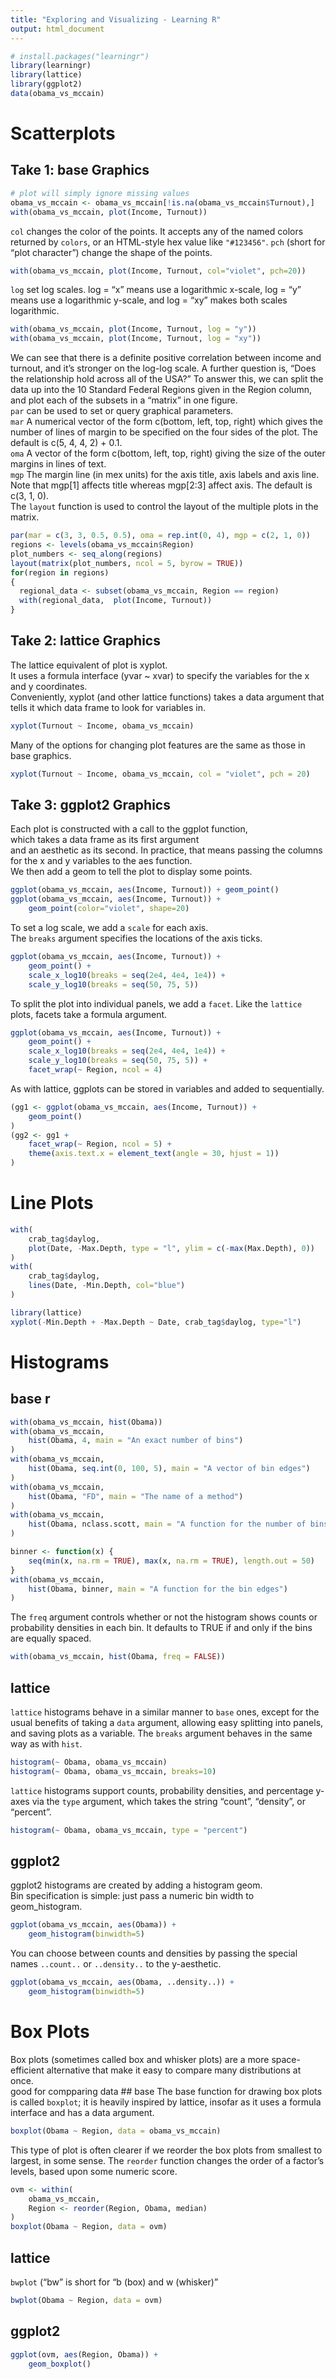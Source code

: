 ```yaml
---
title: "Exploring and Visualizing - Learning R"
output: html_document
---
```

```r
# install.packages("learningr")
library(learningr)
library(lattice)
library(ggplot2)
data(obama_vs_mccain)
```
# Scatterplots
## Take 1: base Graphics
```r
# plot will simply ignore missing values
obama_vs_mccain <- obama_vs_mccain[!is.na(obama_vs_mccain$Turnout),]
with(obama_vs_mccain, plot(Income, Turnout))
```

`col` changes the color of the points. It accepts any of the named colors returned by `colors`, or an HTML-style hex value like `"#123456"`. 
`pch` (short for "plot character") change the shape of the points.
```r
with(obama_vs_mccain, plot(Income, Turnout, col="violet", pch=20))
```

`log` set log scales. log = "x" means use a logarithmic x-scale, log = "y" means use a logarithmic y-scale, and log = "xy" makes both scales logarithmic.
```r
with(obama_vs_mccain, plot(Income, Turnout, log = "y"))
with(obama_vs_mccain, plot(Income, Turnout, log = "xy"))
```

We can see that there is a definite positive correlation between income and turnout, and it's stronger on the log-log scale. A further question is, "Does the relationship hold across all of the USA?" 
To answer this, we can split the data up into the 10 Standard Federal Regions given in the Region column, and plot each of the subsets in a "matrix" in one figure.  
`par` can be used to set or query graphical parameters.  
`mar` A numerical vector of the form c(bottom, left, top, right) which gives the number of lines of margin to be specified on the four sides of the plot. The default is c(5, 4, 4, 2) + 0.1.  
`oma` A vector of the form c(bottom, left, top, right) giving the size of the outer margins in lines of text.  
`mgp` The margin line (in mex units) for the axis title, axis labels and axis line. Note that mgp[1] affects title whereas mgp[2:3] affect axis. The default is c(3, 1, 0).  
The `layout` function is used to control the layout of the multiple plots in the matrix. 
```r
par(mar = c(3, 3, 0.5, 0.5), oma = rep.int(0, 4), mgp = c(2, 1, 0))
regions <- levels(obama_vs_mccain$Region)
plot_numbers <- seq_along(regions)
layout(matrix(plot_numbers, ncol = 5, byrow = TRUE))
for(region in regions)
{
  regional_data <- subset(obama_vs_mccain, Region == region)
  with(regional_data,  plot(Income, Turnout))
}
```

## Take 2: lattice Graphics
The lattice equivalent of plot is xyplot.  
It uses a formula interface (yvar ~ xvar) to specify the variables for the x and y coordinates.  
Conveniently, xyplot (and other lattice functions) takes a data argument that tells it which data frame to look for variables in.
```r
xyplot(Turnout ~ Income, obama_vs_mccain)
```

Many of the options for changing plot features are the same as those in base graphics.
```r
xyplot(Turnout ~ Income, obama_vs_mccain, col = "violet", pch = 20)
```

## Take 3: ggplot2 Graphics
Each plot is constructed with a call to the ggplot function,  
which takes a data frame as its first argument  
and an aesthetic as its second. In practice, that means passing the columns for the x and y variables to the aes function.  
We then add a geom to tell the plot to display some points.
```r
ggplot(obama_vs_mccain, aes(Income, Turnout)) + geom_point()
ggplot(obama_vs_mccain, aes(Income, Turnout)) + 
    geom_point(color="violet", shape=20)
```

To set a log scale, we add a `scale` for each axis.  
The `breaks` argument specifies the locations of the axis ticks. 
```r
ggplot(obama_vs_mccain, aes(Income, Turnout)) +
    geom_point() +
    scale_x_log10(breaks = seq(2e4, 4e4, 1e4)) +
    scale_y_log10(breaks = seq(50, 75, 5))
```

To split the plot into individual panels, we add a `facet`. Like the `lattice` plots, facets take a formula argument.
```r
ggplot(obama_vs_mccain, aes(Income, Turnout)) +
    geom_point() +
    scale_x_log10(breaks = seq(2e4, 4e4, 1e4)) +
    scale_y_log10(breaks = seq(50, 75, 5)) +
    facet_wrap(~ Region, ncol = 4)
```

As with lattice, ggplots can be stored in variables and added to sequentially.
```r
(gg1 <- ggplot(obama_vs_mccain, aes(Income, Turnout)) +
    geom_point()     
)
(gg2 <- gg1 + 
    facet_wrap(~ Region, ncol = 5) +
    theme(axis.text.x = element_text(angle = 30, hjust = 1))
)
```

# Line Plots
```r
with(
    crab_tag$daylog,
    plot(Date, -Max.Depth, type = "l", ylim = c(-max(Max.Depth), 0))
)
with(
    crab_tag$daylog,
    lines(Date, -Min.Depth, col="blue")
)

library(lattice)
xyplot(-Min.Depth + -Max.Depth ~ Date, crab_tag$daylog, type="l")
```

# Histograms
## base r
```r
with(obama_vs_mccain, hist(Obama))
with(obama_vs_mccain,
    hist(Obama, 4, main = "An exact number of bins")     
)
with(obama_vs_mccain,
    hist(Obama, seq.int(0, 100, 5), main = "A vector of bin edges")
)
with(obama_vs_mccain,
    hist(Obama, "FD", main = "The name of a method")
)
with(obama_vs_mccain,
    hist(Obama, nclass.scott, main = "A function for the number of bins")
)

binner <- function(x) {
    seq(min(x, na.rm = TRUE), max(x, na.rm = TRUE), length.out = 50)
}
with(obama_vs_mccain,
    hist(Obama, binner, main = "A function for the bin edges") 
)
```

The `freq` argument controls whether or not the histogram shows counts or probability densities in each bin. It defaults to TRUE if and only if the bins are equally spaced. 
```r
with(obama_vs_mccain, hist(Obama, freq = FALSE))
```

## lattice
`lattice` histograms behave in a similar manner to `base` ones, except for the usual benefits of taking a `data` argument, allowing easy splitting into panels, and saving plots as a variable. 
The `breaks` argument behaves in the same way as with `hist`.
```r
histogram(~ Obama, obama_vs_mccain)
histogram(~ Obama, obama_vs_mccain, breaks=10)
```

`lattice` histograms support counts, probability densities, and percentage y-axes via the `type` argument, which takes the string "count", "density", or "percent". 
```r
histogram(~ Obama, obama_vs_mccain, type = "percent")
```

## ggplot2
ggplot2 histograms are created by adding a histogram geom.  
Bin specification is simple: just pass a numeric bin width to geom_histogram. 
```r
ggplot(obama_vs_mccain, aes(Obama)) +
    geom_histogram(binwidth=5)
```

You can choose between counts and densities by passing the special names `..count..` or `..density..` to the y-aesthetic.
```r
ggplot(obama_vs_mccain, aes(Obama, ..density..)) +
    geom_histogram(binwidth=5)
```

# Box Plots
Box plots (sometimes called box and whisker plots) are a more space-efficient alternative that make it easy to compare many distributions at once.  
good for compparing data
## base
The base function for drawing box plots is called `boxplot`; it is heavily inspired by lattice, insofar as it uses a formula interface and has a data argument.
```r
boxplot(Obama ~ Region, data = obama_vs_mccain)
```

This type of plot is often clearer if we reorder the box plots from smallest to largest, in some sense. 
The `reorder` function changes the order of a factor’s levels, based upon some numeric score.
```r
ovm <- within(
    obama_vs_mccain,
    Region <- reorder(Region, Obama, median)
)
boxplot(Obama ~ Region, data = ovm)
```

## lattice
`bwplot` (“bw” is short for “b (box) and w (whisker)”
```r
bwplot(Obama ~ Region, data = ovm)
```

## ggplot2
```r
ggplot(ovm, aes(Region, Obama)) +
    geom_boxplot()
```

